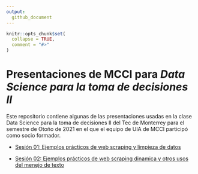 ```yaml
---
output: 
  github_document
---
```

<!-- README.md is generated from README.Rmd. Please edit that file -->

```r
knitr::opts_chunk$set(
  collapse = TRUE,
  comment = "#>"
)
```
# Presentaciones de MCCI para _Data Science para la toma de decisiones II_

<!-- badges: start -->
<!-- badges: end -->

Este repositorio contiene algunas de las presentaciones usadas en la clase Data Science para la toma de decisiones II del Tec de Monterrey para el semestre de Otoño de 2021 en el que el equipo de UIA de MCCI participó como socio formador.


-  [Sesión 01: Ejemplos prácticos de web scraping y limpieza de datos](https://javiermtzrdz.github.io/TEC_Ciencia-de-Datos/slides/01_Scrap-y-procesamiento)

-  [Sesión 02: Ejemplos prácticos de web scraping dinamica y otros usos del menejo de texto](https://javiermtzrdz.github.io/TEC_Ciencia-de-Datos/slides/02_Scrap-dinamico-y-procesamiento)



